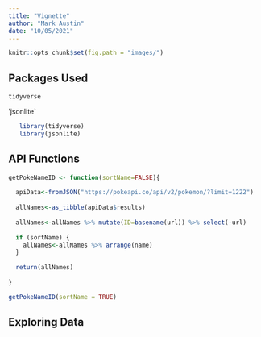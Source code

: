 ```yaml
---
title: "Vignette"
author: "Mark Austin"
date: "10/05/2021"
---
```


```r
knitr::opts_chunk$set(fig.path = "images/")
```

## Packages Used

`tidyverse`

'jsonlite`

```r
   library(tidyverse)
   library(jsonlite)
```




## API Functions 


```r
getPokeNameID <- function(sortName=FALSE){
  
  apiData<-fromJSON("https://pokeapi.co/api/v2/pokemon/?limit=1222")
  
  allNames<-as_tibble(apiData$results)
  
  allNames<-allNames %>% mutate(ID=basename(url)) %>% select(-url)
  
  if (sortName) {
    allNames<-allNames %>% arrange(name)
  }
  
  return(allNames)
  
}

getPokeNameID(sortName = TRUE)
```



## Exploring Data

